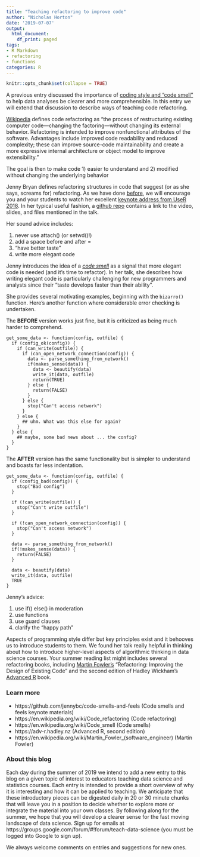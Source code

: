 ```yaml
---
title: "Teaching refactoring to improve code"
author: "Nicholas Horton"
date: '2019-07-07'
output:
  html_document:
    df_print: paged
tags:
- R Markdown
- refactoring
- functions
categories: R
---
```


```r
knitr::opts_chunk$set(collapse = TRUE)
```

A previous entry discussed the importance of [coding style and "code smell"](https://teachdatascience.com/codingstyle) to help data analyses be clearer and more comprehensible.  In this entry we will extend that discussion to describe ways of teaching code refactoring.

[Wikipedia](https://en.wikipedia.org/wiki/Code_refactoring) defines code refactoring as "the process of restructuring existing computer code—changing the factoring—without changing its external behavior. Refactoring is intended to improve nonfunctional attributes of the software. Advantages include improved code readability and reduced complexity; these can improve source-code maintainability and create a more expressive internal architecture or object model to improve extensibility."

The goal is then to make code 1) easier to understand and 2) modified without changing the underlying behavior

Jenny Bryan defines refactoring structures in code that suggest (or as she says, screams for) refactoring.  As we have done [before](https://teachdatascience.com/screencast), we will encourage you and your students to watch her excellent [keynote address from UseR 2018](https://www.youtube.com/watch?v=7oyiPBjLAWY).  In her typical useful fashion, a [github repo](https://github.com/jennybc/code-smells-and-feels) contains a link to the video, slides, and files mentioned in the talk.

Her sound advice includes:

1. never use attach() (or setwd()!)
2. add a space before and after =
3. "have better taste"
4. write more elegant code

Jenny introduces the idea of a [*code smell*](https://en.wikipedia.org/wiki/Code_smell) as a signal that more elegant code is needed (and it's time to refactor).  In her talk, she describes how writing elegant code is particularly challenging for new programmers and analysts since their "taste develops faster than their ability".

She provides several motivating examples, beginning with the `bizarro()` function.  Here's another function where considerable error checking is undertaken.

The **BEFORE** version works just fine, but it is criticized as being much harder to comprehend.

```
get_some_data <- function(config, outfile) {
  if (config_ok(config)) {
    if (can_write(outfile)) {
      if (can_open_network_connection(config)) {
        data <- parse_something_from_network()
        if(makes_sense(data)) {
          data <- beautify(data)
          write_it(data, outfile)
          return(TRUE)
        } else {
          return(FALSE)
        }
      } else {
        stop("Can't access network")
      }
    } else {
      ## uhm. What was this else for again?
    }
  } else {
    ## maybe, some bad news about ... the config? 
  }
}
```

The **AFTER** version has the same functionality but is simpler to understand and boasts far less indentation.  

```
get_some_data <- function(config, outfile) {
  if (config_bad(config)) {
    stop("Bad config")
  }
  
  if (!can_write(outfile)) {
    stop("Can't write outfile")
  }
  
  if (!can_open_network_connection(config)) {
    stop("Can't access network")
  }
  
  data <- parse_something_from_network()
  if(!makes_sense(data)) {
    return(FALSE)
  }
  
  data <- beautify(data)
  write_it(data, outfile)
  TRUE
}
```

Jenny's advice:

1. use if() else() in moderation
2. use functions
3. use guard clauses
4. clarify the "happy path"

Aspects of programming style differ but key principles exist and it behooves us to introduce students to them.  We found her talk really helpful in thinking about how to introduce higher-level aspects of algorithmic thinking in data science courses.  Your summer reading list might includes several refactoring books, including [Martin Fowler's](https://en.wikipedia.org/wiki/Martin_Fowler_(software_engineer)) "Refactoring: Improving the Design of Existing Code" and the second edition of Hadley Wickham's [Advanced R](https://adv-r.hadley.nz) book.


### Learn more

- https://github.com/jennybc/code-smells-and-feels (Code smells and feels keynote materials)
- https://en.wikipedia.org/wiki/Code_refactoring (Code refactoring)
- https://en.wikipedia.org/wiki/Code_smell (Code smells)
- https://adv-r.hadley.nz (Advanced R, second edition)
- https://en.wikipedia.org/wiki/Martin_Fowler_(software_engineer) (Martin Fowler)

### About this blog 

Each day during the summer of 2019 we intend to add a new entry to this blog on a given topic of interest to educators teaching data science and statistics courses. Each entry is intended to provide a short overview of why it is interesting and how it can be applied to teaching. We anticipate that these introductory pieces can be digested daily in 20 or 30 minute chunks that will leave you in a position to decide whether to explore more or integrate the material into your own classes. By following along for the summer, we hope that you will develop a clearer sense for the fast moving landscape of data science. Sign up for emails at https://groups.google.com/forum/#!forum/teach-data-science (you must be logged into Google to sign up).

We always welcome comments on entries and suggestions for new ones.

